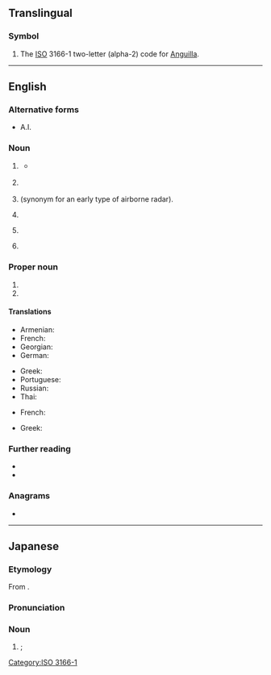 {{also|Appendix:Variations of "ai"}}
==Translingual==

===Symbol===
{{head|mul|symbol}}

# The [[ISO]] 3166-1 two-letter (alpha-2) code for [[Anguilla]].

[[Category:ISO 3166-1]]

----

==English==

===Alternative forms===
* A.I.<!--for all?-->

===Noun===
{{en-noun|~}}

# {{lb|en|computing theory}} {{initialism of|artificial intelligence|lang=en}}
#* {{quote-web|title=UN Study: China, US, Japan Lead World AI Development|url=https://learningenglish.voanews.com/a/un-study-china-us-japan-lead-world-ai-development/4769094.html|archiveurl=https://web.archive.org/web/20190207184548/https://learningenglish.voanews.com/a/un-study-china-us-japan-lead-world-ai-development/4769094.html|archivedate=7 February 2019|work={{w|Voice of America}}|date=3 February 2019|passage=The result, Gurry said, will be many new '''AI'''-based methods and products that can change lives across the world.|lang=en}}
#*:: {{audio|The result, Gurry said, will be many new AI-based methods and products that can change lives across the world.ogg|Audio (US)|lang=en}}
# {{lb|en|management}} {{initialism of|action item|lang=en}}
# {{lb|en|British airforce}} {{initialism of|airborne intelligence|lang=en|nodot=1}} (synonym for an early type of airborne radar).
# {{lb|en|phonetics}} {{initialism of|lang=en|articulatory index}}
# {{lb|en|agriculture}} {{initialism of|artificial insemination|lang=en}}
# {{lb|en|nutrition}} {{initialism of|Adequate Intake|lang=en}}

===Proper noun===
{{en-proper noun}}

# {{initialism of|[[w:Air India|Air India]]|lang=en}}
# {{initialism of|[[w:American Idol|American Idol]]|lang=en}}

====Translations====
{{trans-top|artificial intelligence}}
* Armenian: {{t-needed|hy}}
* French: {{t+|fr|IA|f}}
* Georgian: {{t-needed|ka}}
* German: {{t+|de|KI|f}}
{{trans-mid}}
* Greek: {{t|el|ΤΝ|f}}
* Portuguese: {{t+|pt|IA|f}}
* Russian: {{t+|ru|ИИ́|m}}
* Thai: {{t-needed|th}}
{{trans-bottom}}

{{trans-top|artificial insemination}}
* French: {{t+|fr|IA|f}}
{{trans-mid}}
* Greek: {{t|el|τεχνητή γονιμοποίηση|f}}
{{trans-bottom}}

===Further reading===
* {{R:Dictionary.com|AI}}
* {{R:American Heritage 2000|AI}}

===Anagrams===
* {{anagrams|en|a=ai|-ia|IA|i.a.}}

----

==Japanese==

===Etymology===
From {{bor|ja|en|AI|sort=ええあい}}.

===Pronunciation===
{{ja-pron|エーアイ|acc=3}}

===Noun===
{{ja-noun|エーアイ}}

# {{syn of|lang=ja|人工知能|tr=jinkō chinō||{{l|en|artificial intelligence}}}}; {{l|en|AI}}

{{topics|ja|Artificial intelligence|sort=ええあい}}